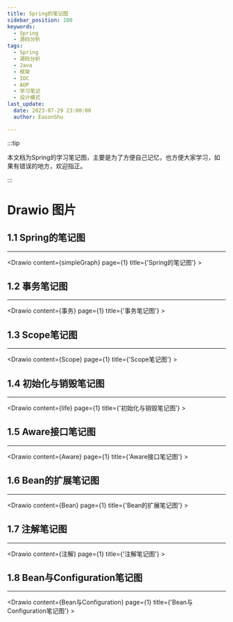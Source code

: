 ```yaml
---
title: Spring的笔记图
sidebar_position: 100
keywords:
  - Spring
  - 源码分析
tags:
  - Spring
  - 源码分析
  - Java
  - 框架
  - IOC
  - AOP
  - 学习笔记
  - 设计模式
last_update:
  date: 2023-07-29 23:00:00
  author: EasonShu

---
```



:::tip

本文档为Spring的学习笔记图，主要是为了方便自己记忆，也方便大家学习，如果有错误的地方，欢迎指正。

:::



<TOCInline toc={toc} />


# Drawio 图片


## 1.1 Spring的笔记图

----
<Drawio content={simpleGraph} page={1} title={'Spring的笔记图'} >
</Drawio>


## 1.2 事务笔记图

----
<Drawio content={事务} page={1} title={'事务笔记图'} >
</Drawio>

## 1.3 Scope笔记图

----
<Drawio content={Scope} page={1} title={'Scope笔记图'} >
</Drawio>

## 1.4 初始化与销毁笔记图

----
<Drawio content={life} page={1} title={'初始化与销毁笔记图'} >
</Drawio>

## 1.5 Aware接口笔记图

----
<Drawio content={Aware} page={1} title={'Aware接口笔记图'} >
</Drawio>

## 1.6 Bean的扩展笔记图

----
<Drawio content={Bean} page={1} title={'Bean的扩展笔记图'} >
</Drawio>

## 1.7 注解笔记图

----

<Drawio content={注解} page={1} title={'注解笔记图'} >
</Drawio>

## 1.8 Bean与Configuration笔记图

----

<Drawio content={Bean与Configuration} page={1} title={'Bean与Configuration笔记图'} >
</Drawio>





